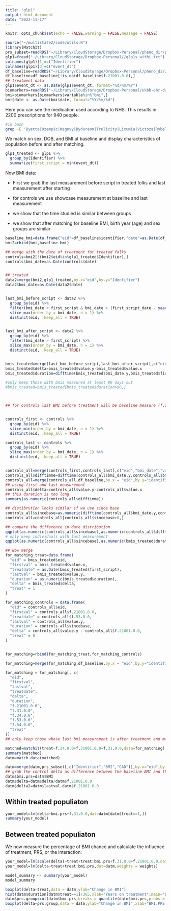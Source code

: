 ```yaml
---
title: "glp1"
output: html_document
date: "2023-11-17"
---
```


```r
knitr::opts_chunk$set(echo = FALSE,warning = FALSE,message = FALSE)

```


```r
source("~/multistate2/code/utils.R")
library(MatchIt)
prs_subset=readRDS("~/Library/CloudStorage/Dropbox-Personal/pheno_dir/prs_subset.rds")
glp1=fread("~/Library/CloudStorage/Dropbox-Personal//glp1s_withi.txt")
colnames(glp1)[1]=c("Identifier")
colnames(glp1)[3]=c("event_dt")
df_baseline=readRDS("~/Library/CloudStorage/Dropbox-Personal/pheno_dir/output/dfukb_baseline.rds")
df_baseline=df_baseline[!is.na(df_baseline$f.21001.0.0),]
## treatment data 
glp1$event_dt <- as.Date(glp1$event_dt, format="%d/%m/%Y")
biomarkers=readRDS("~/Library/CloudStorage/Dropbox-Personal/ukbb-ehr-data/data/biomarkers.rds")
bmi=biomarkers[biomarkers$variable%in%"bmi",]
bmi$date <- as.Date(bmi$date, format="%Y/%m/%d")

```

Here you can see the medication used according to NHS. This results in 2200 prescriptions for 940 people.

```bash
#in bash
grep -E 'Byetta|Ozempic|Wegovy|Bydureon|Trulicity|Lixumia|Victoza|Rybelsus|Liraglutide|Dulaglutide|Exenatide|Lixisenatide|Semaglutide' gp_scripts.txt > glp1s_withi.txt
```


We match on sex, DOB, and BMI at baseline and display characteristics of population before and after matching.
```r
glp1_treated <- glp1 %>%
  group_by(Identifier) %>%
  summarize(first_script = min(event_dt))

```


Now BMI data:

* First we grab the last measurement before script in treated folks and last measurement after starting

* for controls we use showcase measurement at baseline and last measurement

* we show that the time studied is similar between groups

* we show that after matching for baseline BMI, birth year (age) and sex groups are similar

```r
baseline_bmi=data.frame("eid"=df_baseline$identifier,"date"=as.Date(df_baseline$f.53.0.0),"variable"="bmi",source="ukb","value"=df_baseline$f.21001.0.0)
bmi2=rbind(bmi,baseline_bmi)

## merge with the date of treatment for treated folks
controls=bmi2[!(bmi2$eid%in%glp1_treated$Identifier),]
controls$bmi_date=as.Date(controls$date)


## treated
data2=merge(bmi2,glp1_treated,by.x="eid",by.y="Identifier")
data2$bmi_date=as.Date(data2$date)


last_bmi_before_script <- data2 %>%
  group_by(eid) %>%
  filter(bmi_date < first_script & bmi_date > (first_script_date - years(1))) %>%
  slice_max(order_by = bmi_date, n = 1) %>%
  distinct(eid, .keep_all = TRUE)


last_bmi_after_script <- data2 %>%
  group_by(eid) %>%
  filter(bmi_date > first_script) %>%
  slice_max(order_by = bmi_date, n = 1) %>%
  distinct(eid, .keep_all = TRUE)


bmis_treated=merge(last_bmi_before_script,last_bmi_after_script[,c("eid","bmi_date","value")],by="eid")
bmis_treated$delta=bmis_treated$value.y-bmis_treated$value.x
bmis_treated$duration=difftime(bmis_treated$bmi_date.y,bmis_treated$first_script,units = "days")

#only keep those with bmis measured at least 90 days out
#bmis_treated=bmis_treated[bmis_treated$duration>90,]



## for controls last BMI before treatment will be baseline measure (f.210001.0)


controls_first <- controls %>%
  group_by(eid) %>%
  slice_min(order_by = bmi_date, n = 1) %>%
  distinct(eid, .keep_all = TRUE)

controls_last <- controls %>%
  group_by(eid) %>%
  slice_max(order_by = bmi_date, n = 1) %>%
  distinct(eid, .keep_all = TRUE)


controls_all=merge(controls_first,controls_last[,c("eid","bmi_date","value")],by="eid")
controls_all$difftimme=difftime(controls_all$bmi_date.y,controls_all$bmi_date.x,units="days")
controls_all=merge(controls_all,df_baseline,by.x = "eid",by.y="identifier")
## using first and last measurement
controls_all$delta=controls_all$value.y-controls_all$value.x
## this duration is too long
summary(as.numeric(controls_all$difftimme))

## distibrution looks similar if we use since base
controls_all$sincebase=as.numeric(difftime(controls_all$bmi_date.y,controls_all$f.53.0.0,units = "days"))
controls_all=controls_all[controls_all$sincebase>0,]

## compare the difference in date distribution
qqplot(as.numeric(controls_all$sincebase),as.numeric(controls_all$difftimme))
# only keep individuals with last measurement 
qqplot(as.numeric(controls_all$sincebase),as.numeric(bmis_treated$duration))

## Now merge
for_matching_treat=data.frame(
  "eid" = bmis_treated$eid,
  "firstval" = bmis_treated$value.x,
  "treatdate" = as.Date(bmis_treated$first_script),
  "lastval" = bmis_treated$value.y,
  "duration" = as.numeric(bmis_treated$duration),
  "delta" = bmis_treated$delta,
  "treat" = 1
)

for_matching_controls = data.frame(
  "eid" = controls_all$eid,
  "firstval" = controls_all$f.21001.0.0,
  "treatdate" = controls_all$f.53.0.0,
  "lastval" = controls_all$value.y,
  "duration" = controls_all$sincebase,
  "delta" = controls_all$value.y - controls_all$f.21001.0.0,
  "treat" = 0
)


for_matching=rbind(for_matching_treat,for_matching_controls)

for_matching=merge(for_matching,df_baseline,by.x = "eid",by.y="identifier")

for_matching = for_matching[, c(
  "eid",
  "firstval",
  "lastval",
  "treatdate",
  "delta",
  "duration",
  "f.21001.0.0",
  "f.31.0.0",
  "f.34.0.0",
  "f.53.0.0",
  "f.54.0.0",
  "treat"
)]
## only keep those whose last bmi measurement is after treatment and matchon this 

matched=matchit(treat~f.34.0.0+f.21001.0.0+f.31.0.0,data=for_matching)
summary(matched)
datm=match.data(matched)

datm=merge(datm,prs_subset[,c("Identifier","BMI","CAD")],by.x="eid",by.y="Identifier")
## grab the control delta as difference between the baseline BMI and the last measured BMI
datm$bmi.prs=datm$BMI
datm$delta=datm$delta/datm$f.21001.0.0
datm$delta2=datm$lastval-datm$f.21001.0.0

```

## Within treated populiaton

```r
your_model=lm(delta~bmi.prs+f.31.0.0,dat=datm[datm$treat==1,])
summary(your_model)
```


## Between treated populiaton

We now measure the percentage of BMI chance and calculate the influence of treatment, PRS, or the interaction:

```r

your_model=lm(scale(delta)~treat+treat:bmi.prs+f.31.0.0+f.21001.0.0,dat=datm)
your_model=lm(delta~treat+treat:bmi.prs,dat=datm,weights = weights)

model_summary <- summary(your_model)
model_summary
```

```r
boxplot(delta~treat,data = datm,ylab="Change in BMI")
hist(datm$duration[datm$treat==1]/365,xlab="Years on treatment",main="Density")
datm$prs.group=cut(datm$bmi.prs,breaks = quantile(datm$bmi.prs,probs = seq(0,1,by=0.1)),labels = c(1:10))
boxplot(delta~prs.group,data = datm,ylab="Change in BMI",xlab="BMI.PRS Decile")
```
